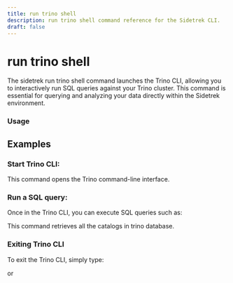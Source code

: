 ```yaml
---
title: run trino shell
description: run trino shell command reference for the Sidetrek CLI.
draft: false
---
```


# run trino shell

The sidetrek run trino shell command launches the Trino CLI, allowing you to interactively run SQL queries against your Trino cluster. This command is essential for querying and analyzing your data directly within the Sidetrek environment.

### Usage
<BashCode code="sidetrek run trino shell" client:load />

## Examples

### Start Trino CLI:

<BashCode code="sidetrek run trino shell" client:load />

This command opens the Trino command-line interface.

### Run a SQL query:

Once in the Trino CLI, you can execute SQL queries such as:

<BashCode code="SHOW CATALOGS;" client:load />

This command retrieves all the catalogs in trino database.

### Exiting Trino CLI
To exit the Trino CLI, simply type:

<BashCode code="EXIT;" client:load />


or

<BashCode code="QUIT;" client:load />
